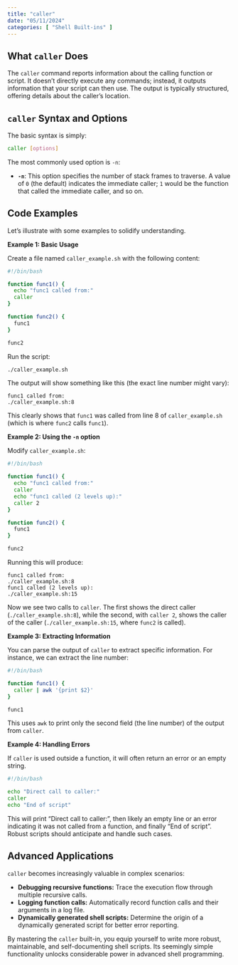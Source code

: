 ```yaml
---
title: "caller"
date: "05/11/2024"
categories: [ "Shell Built-ins" ]
---
```

## What `caller` Does

The `caller` command reports information about the calling function or script.  It doesn't directly execute any commands; instead, it outputs information that your script can then use. The output is typically structured, offering details about the caller's location.


##  `caller` Syntax and Options

The basic syntax is simply:

```bash
caller [options]
```

The most commonly used option is `-n`:

* **`-n`**:  This option specifies the number of stack frames to traverse.  A value of `0` (the default) indicates the immediate caller; `1` would be the function that called the immediate caller, and so on.


##  Code Examples

Let's illustrate with some examples to solidify understanding.

**Example 1: Basic Usage**

Create a file named `caller_example.sh` with the following content:

```bash
#!/bin/bash

function func1() {
  echo "func1 called from:"
  caller
}

function func2() {
  func1
}

func2
```

Run the script:

```bash
./caller_example.sh
```

The output will show something like this (the exact line number might vary):

```
func1 called from:
./caller_example.sh:8
```

This clearly shows that `func1` was called from line 8 of `caller_example.sh` (which is where `func2` calls `func1`).


**Example 2: Using the `-n` option**

Modify `caller_example.sh`:

```bash
#!/bin/bash

function func1() {
  echo "func1 called from:"
  caller
  echo "func1 called (2 levels up):"
  caller 2
}

function func2() {
  func1
}

func2
```

Running this will produce:


```
func1 called from:
./caller_example.sh:8
func1 called (2 levels up):
./caller_example.sh:15
```

Now we see two calls to `caller`. The first shows the direct caller (`./caller_example.sh:8`), while the second, with `caller 2`, shows the caller of the caller (`./caller_example.sh:15`, where `func2` is called).


**Example 3:  Extracting Information**

You can parse the output of `caller` to extract specific information.  For instance, we can extract the line number:

```bash
#!/bin/bash

function func1() {
  caller | awk '{print $2}'
}

func1
```

This uses `awk` to print only the second field (the line number) of the output from `caller`.


**Example 4: Handling Errors**

If `caller` is used outside a function,  it will often return an error or an empty string.


```bash
#!/bin/bash

echo "Direct call to caller:"
caller
echo "End of script"
```


This will print "Direct call to caller:", then likely an empty line or an error indicating it was not called from a function, and finally "End of script".  Robust scripts should anticipate and handle such cases.


## Advanced Applications

`caller` becomes increasingly valuable in complex scenarios:

* **Debugging recursive functions:** Trace the execution flow through multiple recursive calls.
* **Logging function calls:**  Automatically record function calls and their arguments in a log file.
* **Dynamically generated shell scripts:** Determine the origin of a dynamically generated script for better error reporting.


By mastering the `caller` built-in, you equip yourself to write more robust, maintainable, and self-documenting shell scripts.  Its seemingly simple functionality unlocks considerable power in advanced shell programming.

